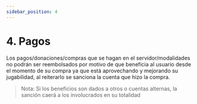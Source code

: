 ```yaml
---
sidebar_position: 4
---
```


# 4. Pagos

Los pagos/donaciones/compras que se hagan en el servidor/modalidades no podrán ser reembolsados por motivo de que beneficia al usuario desde el momento de su compra ya que está aprovechando y mejorando su jugabilidad, al reiterarlo se sanciona la cuenta que hizo la compra.

> Nota: Si los beneficios son dados a otros o cuentas alternas, la sanción caerá a los involucrados en su totalidad
